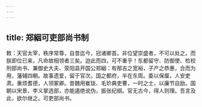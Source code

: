 ```yaml
---
---
---
```

title: 郑絪可吏部尚书制
---



敕：天官太宰，秩序常尊，自昔迄今，冠诸卿首。非位望崇盛者，不可以处之。而朕即位已来，凡命故相领者三矣。迨此而四，可不重乎！东都留守、防御使、检校刑部尚书、兼御史大夫、荥阳县开国公郑絪：有邴吉之宽裕，子产之恭惠，合而为用，藩辅四朝。故事遗爱，留于官次。国之都府，半在东周。委以保厘，人安吏肃。重烦耆德，人领冢卿。昔魏用崔琰、毛玠典吏曹，一时之士，以廉节自励。国朝以宋景、李义掌选部，亦能遏绝讹伪，振张纪纲。官无古今，得人则理。吾言及此，欲尔继之。可吏部尚书。